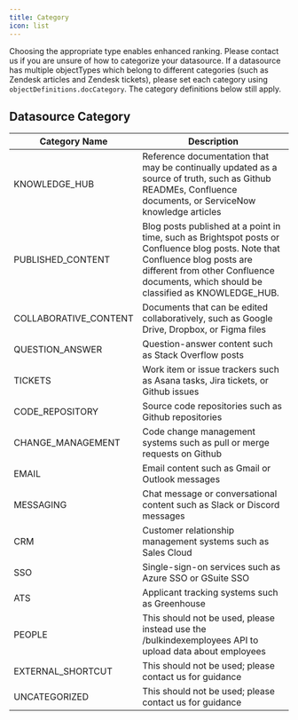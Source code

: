 ```yaml
---
title: Category
icon: list
---
```



Choosing the appropriate type enables enhanced ranking. Please contact us if you
are unsure of how to categorize your datasource. If a datasource has multiple
objectTypes which belong to different categories (such as Zendesk articles and
Zendesk tickets), please set each category using `objectDefinitions.docCategory`.
The category definitions below still apply.

## Datasource Category

| Category Name         | Description                                                                                                                                                                                                             |
| --------------------- | ----------------------------------------------------------------------------------------------------------------------------------------------------------------------------------------------------------------------- |
| KNOWLEDGE_HUB         | Reference documentation that may be continually updated as a source of truth, such as Github READMEs, Confluence documents, or ServiceNow knowledge articles                                                            |
| PUBLISHED_CONTENT     | Blog posts published at a point in time, such as Brightspot posts or Confluence blog posts. Note that Confluence blog posts are different from other Confluence documents, which should be classified as KNOWLEDGE_HUB. |
| COLLABORATIVE_CONTENT | Documents that can be edited collaboratively, such as Google Drive, Dropbox, or Figma files                                                                                                                             |
| QUESTION_ANSWER       | Question-answer content such as Stack Overflow posts                                                                                                                                                                    |
| TICKETS               | Work item or issue trackers such as Asana tasks, Jira tickets, or Github issues                                                                                                                                         |
| CODE_REPOSITORY       | Source code repositories such as Github repositories                                                                                                                                                                    |
| CHANGE_MANAGEMENT     | Code change management systems such as pull or merge requests on Github                                                                                                                                                 |
| EMAIL                 | Email content such as Gmail or Outlook messages                                                                                                                                                                         |
| MESSAGING             | Chat message or conversational content such as Slack or Discord messages                                                                                                                                                |
| CRM                   | Customer relationship management systems such as Sales Cloud                                                                                                                                                            |
| SSO                   | Single-sign-on services such as Azure SSO or GSuite SSO                                                                                                                                                                 |
| ATS                   | Applicant tracking systems such as Greenhouse                                                                                                                                                                           |
| PEOPLE                | This should not be used, please instead use the /bulkindexemployees API to upload data about employees                                                                                                                  |
| EXTERNAL_SHORTCUT     | This should not be used; please contact us for guidance                                                                                                                                                                 |
| UNCATEGORIZED         | This should not be used; please contact us for guidance                                                                                                                                                                 |
